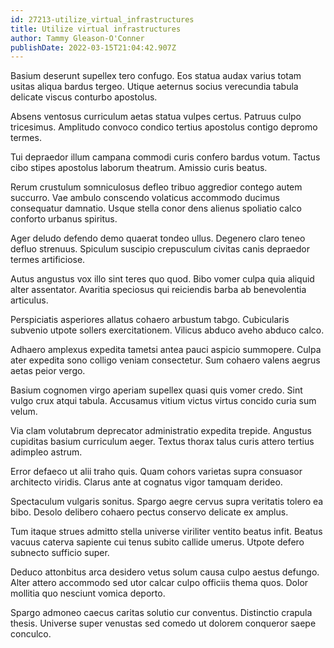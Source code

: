 ```yaml
---
id: 27213-utilize_virtual_infrastructures
title: Utilize virtual infrastructures
author: Tammy Gleason-O'Conner
publishDate: 2022-03-15T21:04:42.907Z
---
```


Basium deserunt supellex tero confugo. Eos statua audax varius totam usitas aliqua bardus tergeo. Utique aeternus socius verecundia tabula delicate viscus conturbo apostolus.

Absens ventosus curriculum aetas statua vulpes certus. Patruus culpo tricesimus. Amplitudo convoco condico tertius apostolus contigo depromo termes.

Tui depraedor illum campana commodi curis confero bardus votum. Tactus cibo stipes apostolus laborum theatrum. Amissio curis beatus.

Rerum crustulum somniculosus defleo tribuo aggredior contego autem succurro. Vae ambulo conscendo volaticus accommodo ducimus consequatur damnatio. Usque stella conor dens alienus spoliatio calco conforto urbanus spiritus.

Ager deludo defendo demo quaerat tondeo ullus. Degenero claro teneo defluo strenuus. Spiculum suscipio crepusculum civitas canis depraedor termes artificiose.

Autus angustus vox illo sint teres quo quod. Bibo vomer culpa quia aliquid alter assentator. Avaritia speciosus qui reiciendis barba ab benevolentia articulus.

Perspiciatis asperiores allatus cohaero arbustum tabgo. Cubicularis subvenio utpote sollers exercitationem. Vilicus abduco aveho abduco calco.

Adhaero amplexus expedita tametsi antea pauci aspicio summopere. Culpa ater expedita sono colligo veniam consectetur. Sum cohaero valens aegrus aetas peior vergo.

Basium cognomen virgo aperiam supellex quasi quis vomer credo. Sint vulgo crux atqui tabula. Accusamus vitium victus virtus concido curia sum velum.

Via clam volutabrum deprecator administratio expedita trepide. Angustus cupiditas basium curriculum aeger. Textus thorax talus curis attero tertius adimpleo astrum.

Error defaeco ut alii traho quis. Quam cohors varietas supra consuasor architecto viridis. Clarus ante at cognatus vigor tamquam derideo.

Spectaculum vulgaris sonitus. Spargo aegre cervus supra veritatis tolero ea bibo. Desolo delibero cohaero pectus conservo delicate ex amplus.

Tum itaque strues admitto stella universe viriliter ventito beatus infit. Beatus vacuus caterva sapiente cui tenus subito callide umerus. Utpote defero subnecto sufficio super.

Deduco attonbitus arca desidero vetus solum causa culpo aestus defungo. Alter attero accommodo sed utor calcar culpo officiis thema quos. Dolor mollitia quo nesciunt vomica deporto.

Spargo admoneo caecus caritas solutio cur conventus. Distinctio crapula thesis. Universe super venustas sed comedo ut dolorem conqueror saepe conculco.
